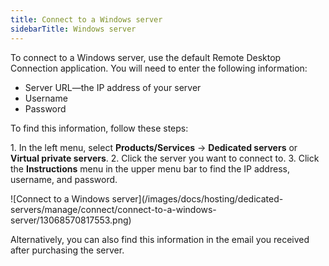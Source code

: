 ---
title: Connect to a Windows server
sidebarTitle: Windows server
---

To connect to a Windows server, use the default Remote Desktop Connection application. You will need to enter the following information:

  * Server URL—the IP address of your server
  * Username
  * Password



To find this information, follow these steps:

1\. In the left menu, select **Products/Services** → **Dedicated servers** or **Virtual private servers**. 2\. Click the server you want to connect to. 3\. Click the **Instructions** menu in the upper menu bar to find the IP address, username, and password.


<Frame>![Connect to a Windows server](/images/docs/hosting/dedicated-servers/manage/connect/connect-to-a-windows-server/13068570817553.png)</Frame>



Alternatively, you can also find this information in the email you received after purchasing the server.